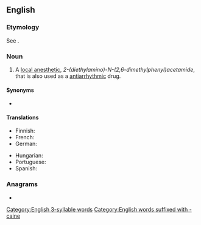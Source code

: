 {{also|lidocaïne}}
==English==

===Etymology===
See {{m|en|-caine}}.

===Noun===
{{wikipedia}}
{{en-noun|~}}

# {{lb|en|medicine}} A [[local anesthetic]], ''2-(diethylamino)-N-(2,6-dimethylphenyl)acetamide'', that is also used as a [[antiarrhythmic]] drug.

====Synonyms====
* {{l|en|lignocaine}}

====Translations====
{{trans-top|local anesthetic}}
* Finnish: {{t|fi|lidokaiini}}
* French: {{t+|fr|lidocaïne|f}}
* German: {{t+|de|Lidocain|n}}
{{trans-mid}}
* Hungarian: {{t|hu|lidokain}}
* Portuguese: {{t|pt|lidocaína|f}}
* Spanish: {{t|es|lidocaína|f}}
{{trans-bottom}}

===Anagrams===
* {{anagrams|en|oleacinid}}

[[Category:English 3-syllable words]]
[[Category:English words suffixed with -caine]]